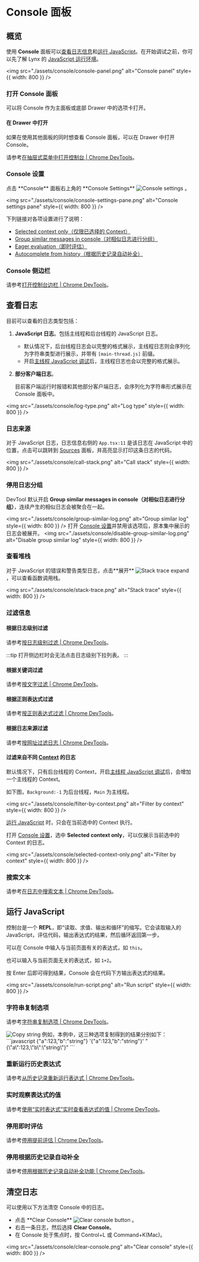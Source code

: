 
<style jsx>{`
  .inline-content {
    display: flex;
    align-items: center;
    flex-wrap: wrap;
  }
  .inline-content img {
    margin: 0 5px;
    height: 2rem;
  }
  .margin {
    margin-top: 1rem;
    margin-bottom: 1rem;
  }
  .margin2 {
    margin-top: 0.5rem;
  }
`}</style>

# Console 面板

## 概览

使用 **Console** 面板可以[查看日志信息](#查看日志)和[运行 JavaScript](#运行-javascript)。在开始调试之前，你可以先了解 Lynx 的 [JavaScript 运行环境](guide/scripting-runtime/index#javascript-运行时)。

<img
  src="./assets/console/console-panel.png"
  alt="Console panel"
  style={{ width: 800 }}
/>

### 打开 Console 面板

可以将 Console 作为主面板或底部 Drawer 中的选项卡打开。

#### 在 Drawer 中打开

如果在使用其他面板的同时想查看 Console 面板，可以在 Drawer 中打开 Console。

请参考[在抽屉式菜单中打开控制台 | Chrome DevTools](https://developer.chrome.com/docs/devtools/console/reference?hl=zh-cn#drawer)。

### Console 设置

<div class="inline-content margin">
  <span>点击 **Console** 面板右上角的 **Console Settings**</span>
  <img src={console_settings} alt="Console settings" />
  <span>。</span>
</div>

<img
  src="./assets/console/console-settings-pane.png"
  alt="Console settings pane"
  style={{ width: 800 }}
/>

下列链接对各项设置进行了说明：

- [Selected context only（仅限已选择的 Context）](#过滤来自不同-context-的日志)
- [Group similar messages in console（对相似日志进行分组）](#停用日志分组)
- [Eager evaluation（即时评估）](#停用即时评估)
- [Autocomplete from history（根据历史记录自动补全）](#停用根据历史记录自动补全)

### Console 侧边栏

请参考[打开控制台边栏 | Chrome DevTools](https://developer.chrome.com/docs/devtools/console/reference?hl=zh-cn#sidebar)。

## 查看日志

目前可以查看的日志类型包括：

1. **JavaScript 日志**。包括主线程和后台线程的 JavaScript 日志。
   - 默认情况下，后台线程日志会以完整的格式展示，主线程日志则会序列化为字符串类型进行展示，并带有 `[main-thread.js]` 前缀。
   - 开启[主线程 JavaScript 调试](./sources-panel.mdx#调试主线程-javascript-代码)后，主线程日志也会以完整的格式展示。
2. **部分客户端日志**。

   目前客户端运行时报错和其他部分客户端日志，会序列化为字符串形式展示在 Console 面板中。

<img
  src="./assets/console/log-type.png"
  alt="Log type"
  style={{ width: 800 }}
/>

### 日志来源

对于 JavaScript 日志，日志信息右侧的 `App.tsx:11` 是该日志在 JavaScript 中的位置，点击可以跳转到 [Sources](./sources-panel.mdx) 面板，并高亮显示打印这条日志的代码。

<img
  src="./assets/console/call-stack.png"
  alt="Call stack"
  style={{ width: 800 }}
/>

### 停用日志分组

DevTool 默认开启 **Group similar messages in console（对相似日志进行分组）**，连续产生的相似日志会被聚合在一起。

<img
  src="./assets/console/group-similar-log.png"
  alt="Group similar log"
  style={{ width: 800 }}
/>
打开 [Console 设置](#console-设置)并禁用该选项后，原本集中展示的日志会被展开。
<img
  src="./assets/console/disable-group-similar-log.png"
  alt="Disable group similar log"
  style={{ width: 800 }}
/>

### 查看堆栈

<div class="inline-content margin">
  <span>对于 JavaScript 的错误和警告类型日志，点击**展开**</span>
  <img src={stack_trace_expand} alt="Stack trace expand" />
  <span>，可以查看函数调用栈。</span>
</div>

<img
  src="./assets/console/stack-trace.png"
  alt="Stack trace"
  style={{ width: 800 }}
/>

### 过滤信息

#### 根据日志级别过滤

请参考[按日志级别过滤 | Chrome DevTools](https://developer.chrome.com/docs/devtools/console/reference?hl=zh-cn#level)。

:::tip
打开侧边栏时会无法点击日志级别下拉列表。
:::

#### 根据关键词过滤

请参考[按文字过滤 | Chrome DevTools](https://developer.chrome.com/docs/devtools/console/log?hl=zh-cn#text)。

#### 根据正则表达式过滤

请参考[按正则表达式过滤 | Chrome DevTools](https://developer.chrome.com/docs/devtools/console/log?hl=zh-cn#regex)。

#### 根据日志来源过滤

请参考[按网址过滤日志 | Chrome DevTools](https://developer.chrome.com/docs/devtools/console/reference?hl=zh-cn#url)。

#### 过滤来自不同 [Context](guide/spec#scripting-runtime-enviroment①) 的日志

默认情况下，只有后台线程的 Context，开启[主线程 JavaScript 调试](./sources-panel.mdx#调试主线程-javascript-代码)后，会增加一个主线程的 Context。

如下图，`Background:-1` 为后台线程，`Main` 为主线程。

<img
  src="./assets/console/filter-by-context.png"
  alt="Filter by context"
  style={{ width: 800 }}
/>

[运行 JavaScript](#运行-javascript) 时，只会在当前选中的 Context 执行。

打开 [Console 设置](#console-设置)，选中 **Selected context only**，可以仅展示当前选中的 Context 的日志。

<img
  src="./assets/console/selected-context-only.png"
  alt="Filter by context"
  style={{ width: 800 }}
/>

### 搜索文本

请参考[在日志中搜索文本 | Chrome DevTools](https://developer.chrome.com/docs/devtools/console/reference?hl=zh-cn#search)。

## 运行 JavaScript

控制台是一个 **REPL**，即“读取、求值、输出和循环”的缩写。它会读取输入的 JavaScript，评估代码，输出表达式的结果，然后循环返回第一步。

可以在 Console 中输入与当前页面有关的表达式，如 `this`。

也可以输入与当前页面无关的表达式，如 `1+2`。

按 Enter 后即可得到结果，Console 会在代码下方输出表达式的结果。

<img
  src="./assets/console/run-script.png"
  alt="Run script"
  style={{ width: 800 }}
/>

### 字符串复制选项

请参考[字符串复制选项 | Chrome DevTools](https://developer.chrome.com/docs/devtools/console/reference?hl=zh-cn#string-copy-options)。

<img src="./assets/console/copy-string.png" alt="Copy string" style={{width:800}} />
例如，本例中，这三种选项复制得到的结果分别如下：
```javascript
{"a":123,"b":"string"}
'{"a":123,"b":"string"}'
"{\"a\":123,\"b\":\"string\"}"
```

### 重新运行历史表达式

请参考[从历史记录重新运行表达式 | Chrome DevTools](https://developer.chrome.com/docs/devtools/console/reference?hl=zh-cn#history)。

### 实时观察表达式的值

请参考[使用“实时表达式”实时查看表达式的值 | Chrome DevTools](https://developer.chrome.com/docs/devtools/console/live-expressions?hl=zh-cn)。

### 停用即时评估

请参考[停用提前评估 | Chrome DevTools](https://developer.chrome.com/docs/devtools/console/reference?hl=zh-cn#eagereval)。

### 停用根据历史记录自动补全

请参考[停用根据历史记录自动补全功能 | Chrome DevTools](https://developer.chrome.com/docs/devtools/console/reference?hl=zh-cn#autocomplete)。

## 清空日志

可以使用以下方法清空 Console 中的日志。

- <div class="inline-content margin2">
    <span>点击 **Clear Console** </span>
    <img src={clear_console_button} alt="Clear console button" />
    <span>。</span>
  </div>
- 右击一条日志，然后选择 **Clear Console**。
- 在 Console 处于焦点时，按 Control+L 或 Command+K(Mac)。

<img
  src="./assets/console/clear-console.png"
  alt="Clear console"
  style={{ width: 800 }}
/>
